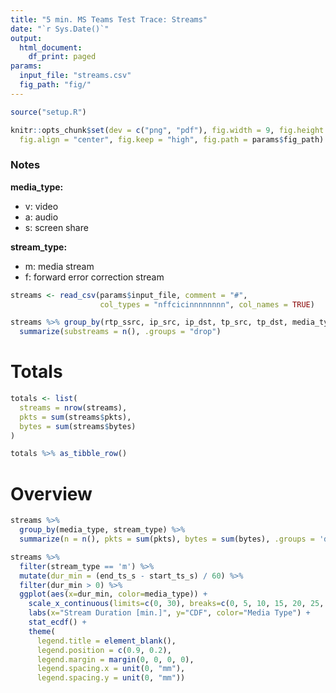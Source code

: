 ```yaml
---
title: "5 min. MS Teams Test Trace: Streams"
date: "`r Sys.Date()`"
output:
  html_document:
    df_print: paged
params:
  input_file: "streams.csv"
  fig_path: "fig/"
---
```


```R
source("setup.R")

knitr::opts_chunk$set(dev = c("png", "pdf"), fig.width = 9, fig.height = 4.5,
  fig.align = "center", fig.keep = "high", fig.path = params$fig_path)
```

### Notes

**media_type:**

* v: video
* a: audio
* s: screen share

**stream_type:**

* m: media stream
* f: forward error correction stream

```R
streams <- read_csv(params$input_file, comment = "#",
                    col_types = "nffcicinnnnnnnn", col_names = TRUE)
```



```r
streams %>% group_by(rtp_ssrc, ip_src, ip_dst, tp_src, tp_dst, media_type) %>%
  summarize(substreams = n(), .groups = "drop")
```

# Totals

```r
totals <- list(
  streams = nrow(streams),
  pkts = sum(streams$pkts),
  bytes = sum(streams$bytes)
)

totals %>% as_tibble_row()
```

# Overview

```r
streams %>%
  group_by(media_type, stream_type) %>%
  summarize(n = n(), pkts = sum(pkts), bytes = sum(bytes), .groups = 'drop')
```


```r
streams %>%
  filter(stream_type == 'm') %>%
  mutate(dur_min = (end_ts_s - start_ts_s) / 60) %>%
  filter(dur_min > 0) %>%
  ggplot(aes(x=dur_min, color=media_type)) +
    scale_x_continuous(limits=c(0, 30), breaks=c(0, 5, 10, 15, 20, 25, 30)) +
    labs(x="Stream Duration [min.]", y="CDF", color="Media Type") +
    stat_ecdf() +
    theme(
      legend.title = element_blank(),
      legend.position = c(0.9, 0.2),
      legend.margin = margin(0, 0, 0, 0),
      legend.spacing.x = unit(0, "mm"),
      legend.spacing.y = unit(0, "mm"))
```


